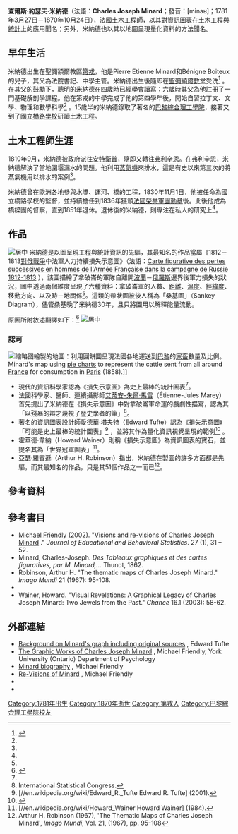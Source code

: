 '''查爾斯·約瑟夫·米納德'''（法語：'''Charles Joseph Minard'''；發音：[minaʁ]；1781年3月27日－1870年10月24日），[[法國|法國]][[土木工程師|土木工程師]]，以其對[[資訊圖表|資訊圖表]]在土木工程與[[統計|統計]]上的應用聞名；另外，米納德也以其以地圖呈現量化資料的方法聞名。

== 早年生活 ==
米納德出生在聖彌額爾教區[[第戎|第戎]]，他是Pierre Etienne Minard和Bénigne Boiteux的兒子，其父為法院書記、中學主管。米納德出生後隨即在[[聖彌額爾教堂|聖彌額爾教堂]]受洗<ref name="obit">{{cite web|url=http://www.edwardtufte.com/tufte/minard-obit|title=The Life of Charles Joseph Minard (1781-1870)|date=1871|last=Chevallier|first=V.|others=Finley, Dawn (translator)|access-date=2017-01-24|archive-date=2010-03-16|archive-url=https://web.archive.org/web/20100316162724/http://www.edwardtufte.com/tufte/minard-obit|dead-url=no}}</ref> 。在其父的鼓勵下，聰明的米納德在四歲時已經學會讀寫；六歲時其父為他註冊了一門基礎解剖學課程。他在第戎的中學完成了他的第四學年後，開始自習拉丁文、文學、物理和數學科學<ref name="obit" /> 。15歲半的米納德錄取了著名的[[巴黎综合理工学院|巴黎綜合理工學院]]，接著又到了[[国立桥路学校|國立橋路學校]]研讀土木工程。

== 土木工程師生涯 ==
1810年9月，米納德被政府派往[[安特衛普|安特衛普]]，隨即又轉往[[弗利辛恩|弗利辛恩]]。在弗利辛恩，米納德解決了當地圍堰漏水的問題。他利用[[蒸氣機|蒸氣機]]來排水，這是有史以來第三次的將蒸氣機用以排水的案例<ref name="obit" />。

米納德曾在歐洲各地參與水壩、運河、橋的工程，1830年11月1日，他被任命為國立橋路學校的監督，並持續擔任到1836年獲頒[[法國榮譽軍團勳章|法國榮譽軍團勳章]]後。此後他成為橋樑團的督察，直到1851年退休。退休後的米納德，則專注在私人的研究上<ref name="obit" />。

== 作品 ==
[[File:Minard.png|居中]]
米納德是以圖呈現工程與統計資訊的先驅，其最知名的作品當屬《1812－1813[[俄法战争|對俄戰爭]]中法軍人力持續損失示意圖》（法語：<span>[http://patrimoine.enpc.fr/document/ENPC01_Fol_10975?image=54#bibnum Carte figurative des pertes successives en hommes de l'Armée Française dans la campagne de Russie 1812-1813] {{Wayback|url=http://patrimoine.enpc.fr/document/ENPC01_Fol_10975?image=54#bibnum |date=20200730155213 }}），該圖描繪了拿破崙的軍隊自離開[[波兰|波蘭]]－[[俄罗斯|俄羅斯]]邊界後軍力損失的狀況，圖中透過兩個維度呈現了六種資料：拿破崙軍的人數、[[距离|距離]]、[[温度|溫度]]、[[经纬度|經緯度]]、移動方向、以及時－地關係</span><ref name="corbett" />。這類的帶狀圖被後人稱為「桑基圖」（Sankey Diagram），儘管桑基晚了米納德30年，且只將圖用以解釋能量流動。

原圖所附敘述翻譯如下：<ref>{{cite web|url=http://www.masswerk.at/minard/|title=Charles Joseph Minard: Napoleon's Retreat From Moscow (The Russian Campaign 1812-1813) An Interactive Chart|accessdate=21 September 2014|archive-date=2020-11-19|archive-url=https://web.archive.org/web/20201119054713/https://www.masswerk.at/minard/|dead-url=no}}</ref>{{Quote|text=''《1812－1813對俄戰爭中法軍人力持續損失示意圖》''<br ></blockquote> 由國立路橋學校督察米納德先生於巴黎繪製，1869年11月20日。<br />
人數由帶寬表示，一毫米代表一萬人；這些也寫在區域間。紅色代表軍隊往俄國行進，黑色則代表自俄國撤退。繪製資料來自以下諸位先生：Thiers、de Ségur、de Fezensac、de Chambray及軍隊藥師Jacob自10月28日以來的未出版日記。<br />
為了方便視覺對軍隊縮減的判讀，我假設在Prince Jèrôme以及Davoust元帥指揮下，被派往明斯克與莫比洛的部隊，以及自奧爾沙、維特布斯克重新加入主要隊伍的軍力，是一直與主要隊伍一起行軍的。}}
[[File:Minard_map_of_napoleon.png|居中]]

=== 認可 ===
[[File:Minard-carte-viande-1858.png|缩略图]]繪製的地圖：利用圓餅圖呈現法國各地運送到[[巴黎|巴黎]]的[[家畜|家畜]]數量及比例。Minard's map using [[饼图|pie charts]] to represent the cattle sent from all around [[法国|France]] for consumption in [[巴黎|Paris]] (1858).]]
* 現代的資訊科學家認為《損失示意圖》為史上最棒的統計圖表<ref name="corbett" />。
* 法國科學家、醫師、連續攝影師[[艾蒂安-朱爾·馬雷|艾蒂安-朱爾·馬雷]]（Étienne-Jules Marey）首先提出了米納德在《損失示意圖》中對拿破崙軍命運的戲劇性描寫，認為其「以殘暴的辯才蔑視了歷史學者的筆」<ref>International Statistical Congress. </ref>。
* 著名的資訊圖表設計師愛德華·塔夫特（Edward Tufte）認為《損失示意圖》「可能是史上最棒的統計圖表」<ref>[//en.wikipedia.org/wiki/Edward_R._Tufte Edward R. Tufte] (2001). </ref> ，並將其作為量化資訊視覺呈現的範例<ref>{{cite web|url=http://www.edwardtufte.com/tufte/posters|title=Poster: Napoleon's March|accessdate=21 September 2014|publisher=Edward Tufte|archive-date=2021-03-07|archive-url=https://web.archive.org/web/20210307191350/https://www.edwardtufte.com/tufte/posters|dead-url=no}}</ref> 。
* 霍華德·韋納（Howard Wainer）則稱《損失示意圖》為資訊圖表的寶石，並提名其為「世界冠軍圖表」<ref>[//en.wikipedia.org/wiki/Howard_Wainer Howard Wainer] (1984). </ref>。
* 亞瑟·羅賓遜（Arthur H. Robinson）指出，米納德在製圖的許多方面都是先驅，而其最知名的作品，只是其51個作品之一而已<ref>Arthur H. Robinson (1967), 'The Thematic Maps of Charles Joseph Minard', ''Imago Mundi'', Vol. 21, (1967), pp. 95-108</ref>。

== 參考資料 ==
{{Reflist|2}}

== 參考書目 ==
* [[迈克尔·路易斯·弗兰德利|Michael Friendly]] (2002). "[http://www.datavis.ca/papers/jebs.pdf Visions and re-visions of Charles Joseph Minard] {{Wayback|url=http://www.datavis.ca/papers/jebs.pdf |date=20210117183937 }}." ''Journal of Educational and Behavioral Statistics''. 27 (1), 31 – 52.
* Minard, Charles-Joseph. ''Des Tableaux graphiques et des cartes figuratives, par M. Minard,...'' Thunot, 1862.
* Robinson, Arthur H. "The thematic maps of Charles Joseph Minard." ''Imago Mundi'' 21 (1967): 95-108.
* {{Cite book|title=The Visual Display of Quantitative Information|url=https://archive.org/details/visualdisplayofq0002tuft|last=[[Edward_Tufte|Edward R. Tufte]]|publisher=[[Graphics_Press|Graphics Press]]|year=2001|isbn=0-9613921-4-2|edition=2nd}}
* Wainer, Howard. "Visual Revelations: A Graphical Legacy of Charles Joseph Minard: Two Jewels from the Past." ''Chance'' 16.1 (2003): 58-62.

== 外部連結 ==
* [http://www.edwardtufte.com/tufte/minard Background on Minard's graph including original sources] {{Wayback|url=http://www.edwardtufte.com/tufte/minard |date=20200406164550 }}, Edward Tufte
* [http://www.datavis.ca/gallery/minbib.php The Graphic Works of Charles Joseph Minard] {{Wayback|url=http://www.datavis.ca/gallery/minbib.php |date=20210120231149 }}, Michael Friendly, York University (Ontario) Department of Psychology
* [http://www.datavis.ca/gallery/minard/biography.pdf Minard biography] {{Wayback|url=http://www.datavis.ca/gallery/minard/biography.pdf |date=20210120232707 }}, Michael Friendly
* [http://www.datavis.ca/gallery/re-minard.php Re-Visions of Minard] {{Wayback|url=http://www.datavis.ca/gallery/re-minard.php |date=20210315210837 }}, Michael Friendly
* {{Cite web|url=https://www.youtube.com/watch?v=3T7jMcstxY0|title=The Greatest Ever Infographic|accessdate=3 April 2014|last=Grime|first=Dr. James|format=video|publisher=[[Brady_Haran|Brady Haran]]|archive-date=2020-11-06|archive-url=https://web.archive.org/web/20201106235636/https://www.youtube.com/watch?v=3T7jMcstxY0|dead-url=no}}
* {{Cite web|url=http://patrimoine.enpc.fr/collections/show/12|title=Digital collection of cards and documents of Charles-Joseph Minard, kept in École nationale des ponts et chaussées's library|accessdate=24 June 2016|publisher=[[École_nationale_des_ponts_et_chaussées|École nationale des ponts et chaussées]]|archive-date=2020-12-14|archive-url=https://web.archive.org/web/20201214150328/https://patrimoine.enpc.fr/collections/show/12|dead-url=no}}
[[Category:1781年出生|Category:1781年出生]]
[[Category:1870年逝世|Category:1870年逝世]]
[[Category:第戎人|Category:第戎人]]
[[Category:巴黎綜合理工學院校友|Category:巴黎綜合理工學院校友]]